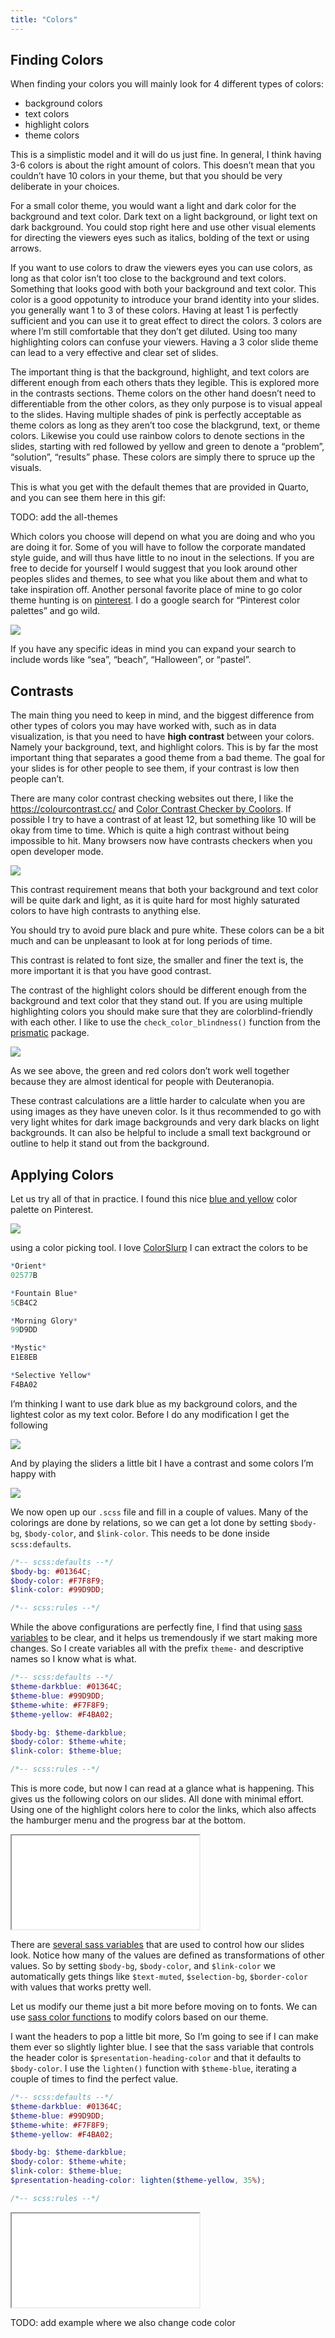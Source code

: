 ```yaml
---
title: "Colors"
---
```


## Finding Colors

When finding your colors you will mainly look for 4 different types of colors:

- background colors
- text colors
- highlight colors
- theme colors

This is a simplistic model and it will do us just fine. In general, I think having 3-6 colors is about the right amount of colors. This doesn't mean that you couldn't have 10 colors in your theme, but that you should be very deliberate in your choices.

For a small color theme, you would want a light and dark color for the background and text color.
Dark text on a light background, or light text on dark background.
You could stop right here and use other visual elements for directing the viewers eyes such as italics, bolding of the text or using arrows.

If you want to use colors to draw the viewers eyes you can use colors, as long as that color isn't too close to the background and text colors.
Something that looks good with both your background and text color.
This color is a good oppotunity to introduce your brand identity into your slides.
you generally want 1 to 3 of these colors.
Having at least 1 is perfectly sufficient and you can use it to great effect to direct the colors.
3 colors are where I'm still comfortable that they don't get diluted.
Using too many highlighting colors can confuse your viewers.
Having a 3 color slide theme can lead to a very effective and clear set of slides.

The important thing is that the background, highlight, and text colors are different enough from each others thats they legible.
This is explored more in the contrasts sections.
Theme colors on the other hand doesn't need to differentiable from the other colors,
as they only purpose is to visual appeal to the slides.
Having multiple shades of pink is perfectly acceptable as theme colors as long as they aren't too cose the blackgrund, text, or theme colors.
Likewise you could use rainbow colors to denote sections in the slides,
starting with red followed by yellow and green to denote a "problem", "solution", "results" phase.
These colors are simply there to spruce up the visuals.

This is what you get with the default themes that are provided in Quarto, and you can see them here in this gif:

TODO: add the all-themes

Which colors you choose will depend on what you are doing and who you are doing it for.
Some of you will have to follow the corporate mandated style guide,
and will thus have little to no inout in the selections.
If you are free to decide for yourself I would suggest that you look around other peoples slides and themes,
to see what you like about them and what to take inspiration off.
Another personal favorite place of mine to go color theme hunting is on [pinterest](https://www.pinterest.com/).
I do a google search for "Pinterest color palettes" and go wild.

:::: {.content-visible when-format="html"}
![](media/pinterest.webp)
:::

If you have any specific ideas in mind you can expand your search to include words like "sea", "beach", "Halloween", or "pastel".

## Contrasts

The main thing you need to keep in mind,
and the biggest difference from other types of colors you may have worked with,
such as in data visualization,
is that you need to have **high contrast** between your colors.
Namely your background, text, and highlight colors.
This is by far the most important thing that separates a good theme from a bad theme.
The goal for your slides is for other people to see them,
if your contrast is low then people can't.

There are many color contrast checking websites out there,
I like the [https://colourcontrast.cc/](https://colourcontrast.cc/) and [Color Contrast Checker by Coolors](https://coolors.co/contrast-checker/580b3a-f8f8f8).
If possible I try to have a contrast of at least 12,
but something like 10 will be okay from time to time.
Which is quite a high contrast without being impossible to hit.
Many browsers now have contrasts checkers when you open developer mode.

![](media/contrast.webp)

This contrast requirement means that both your background and text color will be quite dark and light,
as it is quite hard for most highly saturated colors to have high contrasts to anything else.

::: {.callout-warning}
You should try to avoid pure black and pure white.
These colors can be a bit much and can be unpleasant to look at for long periods of time.
:::

This contrast is related to font size,
the smaller and finer the text is,
the more important it is that you have good contrast.

The contrast of the highlight colors should be different enough from the background and text color that they stand out.
If you are using multiple highlighting colors you should make sure that they are colorblind-friendly with each other.
I like to use the `check_color_blindness()` function from the [prismatic](https://emilhvitfeldt.github.io/prismatic/) package.

![](media/index_files/figure-html/unnamed-chunk-1-1.png)

As we see above, the green and red colors don't work well together because they are almost identical for people with Deuteranopia.

:::::: {.callout-note}
These contrast calculations are a little harder to calculate when you are using images as they have uneven color.
Is it thus recommended to go with very light whites for dark image backgrounds and very dark blacks on light backgrounds.
It can also be helpful to include a small text background or outline to help it stand out from the background.
:::

## Applying Colors

Let us try all of that in practice.
I found this nice [blue and yellow](https://www.pinterest.com/pin/281123201723784541/) color palette on Pinterest.

![](media/example-theme.jpeg)

using a color picking tool.
I love [ColorSlurp](https://colorslurp.com/) I can extract the colors to be

```r
*Orient*
02577B

*Fountain Blue*
5CB4C2

*Morning Glory*
99D9DD

*Mystic*
E1E8EB

*Selective Yellow*
F4BA02
```

I'm thinking I want to use dark blue as my background colors,
and the lightest color as my text color.
Before I do any modification I get the following

![](media/theme-before.png)

And by playing the sliders a little bit I have a contrast and some colors I'm happy with

![](media/theme-after.png)

We now open up our `.scss` file and fill in a couple of values.
Many of the colorings are done by relations,
so we can get a lot done by setting `$body-bg`, `$body-color`, and `$link-color`.
This needs to be done inside `scss:defaults`.

````scss
/*-- scss:defaults --*/
$body-bg: #01364C;
$body-color: #F7F8F9;
$link-color: #99D9DD;

/*-- scss:rules --*/

````

While the above configurations are perfectly fine,
I find that using [sass](https://quarto.org/docs/presentations/revealjs/themes.html#creating-themes) [variables](https://sass-lang.com/documentation/variables) to be clear,
and it helps us tremendously if we start making more changes.
So I create variables all with the prefix `theme-` and descriptive names so I know what is what.

````scss
/*-- scss:defaults --*/
$theme-darkblue: #01364C;
$theme-blue: #99D9DD;
$theme-white: #F7F8F9;
$theme-yellow: #F4BA02;

$body-bg: $theme-darkblue;
$body-color: $theme-white;
$link-color: $theme-blue;

/*-- scss:rules --*/

````

This is more code,
but now I can read at a glance what is happening.
This gives us the following colors on our slides.
All done with minimal effort.
Using one of the highlight colors here to color the links,
which also affects the hamburger menu and the progress bar at the bottom.

<iframe class="slide-deck" src="examples/colors/colors.html">

</iframe>

There are [several sass variables](https://quarto.org/docs/presentations/revealjs/themes.html#sass-variables) that are used to control how our slides look.
Notice how many of the values are defined as transformations of other values.
So by setting `$body-bg`, `$body-color`, and `$link-color` we automatically gets things like `$text-muted`, `$selection-bg`, `$border-color` with values that works pretty well.

Let us modify our theme just a bit more before moving on to fonts.
We can use [sass color functions](https://sass-lang.com/documentation/modules/color) to modify colors based on our theme.

I want the headers to pop a little bit more,
So I'm going to see if I can make them ever so slightly lighter blue.
I see that the sass variable that controls the header color is `$presentation-heading-color` and that it defaults to `$body-color`.
I use the `lighten()` function with `$theme-blue`,
iterating a couple of times to find the perfect value.

````scss
/*-- scss:defaults --*/
$theme-darkblue: #01364C;
$theme-blue: #99D9DD;
$theme-white: #F7F8F9;
$theme-yellow: #F4BA02;

$body-bg: $theme-darkblue;
$body-color: $theme-white;
$link-color: $theme-blue;
$presentation-heading-color: lighten($theme-yellow, 35%);

/*-- scss:rules --*/

````

<iframe class="slide-deck" src="examples/colors/colors-headers.html">

</iframe>

TODO: add example where we also change code color